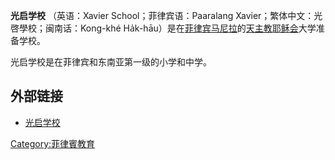 '''光启学校''' （英语：Xavier School；菲律宾语：Paaralang Xavier；繁体中文：光啓學校；闽南话：Kong-khé Ha̍k-hāu）是在[[菲律宾|菲律宾]][[马尼拉|马尼拉]]的[[天主教|天主教]][[耶稣会|耶稣会]]大学准备学校。

光启学校是在菲律宾和东南亚第一级的小学和中学。


==外部链接==
* [http://www.xs.edu.ph/ 光启学校]{{Wayback|url=http://www.xs.edu.ph/ |date=20070606204944 }}

{{edu-stub}}

[[Category:菲律賓教育|Category:菲律賓教育]]